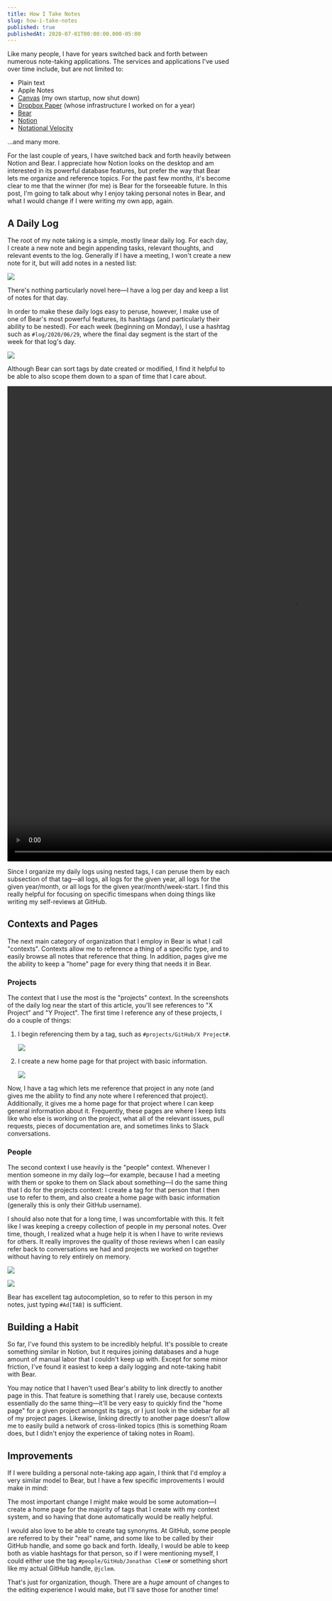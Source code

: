 ```yaml
---
title: How I Take Notes
slug: how-i-take-notes
published: true
publishedAt: 2020-07-01T00:00:00.000-05:00
---
```


Like many people, I have for years switched back and forth between numerous
note-taking applications. The services and applications I've used over time
include, but are not limited to:

- Plain text
- Apple Notes
- [Canvas][canvas] (my own startup, now shut down)
- [Dropbox Paper][paper] (whose infrastructure I worked on for a year)
- [Bear][bear]
- [Notion][notion]
- [Notational Velocity][nvelocity]

...and many more.

For the last couple of years, I have switched back and forth heavily between
Notion and Bear. I appreciate how Notion looks on the desktop and am interested
in its powerful database features, but prefer the way that Bear lets me organize
and reference topics. For the past few months, it's become clear to me that the
winner (for me) is Bear for the forseeable future. In this post, I'm going to
talk about why I enjoy taking personal notes in Bear, and what I would change if
I were writing my own app, again.

## A Daily Log

The root of my note taking is a simple, mostly linear daily log. For each day, I
create a new note and begin appending tasks, relevant thoughts, and relevant
events to the log. Generally if I have a meeting, I won't create a new note for
it, but will add notes in a nested list:

![](https://jclem.nyc3.cdn.digitaloceanspaces.com/how-i-take-notes/log.png)

There's nothing particularly novel here—I have a log per day and keep a list of
notes for that day.

In order to make these daily logs easy to peruse, however, I make use of one of
Bear's most powerful features, its hashtags (and particularly their ability to
be nested). For each week (beginning on Monday), I use a hashtag such as
`#log/2020/06/29`, where the final day segment is the start of the week for that
log's day.

![](https://jclem.nyc3.cdn.digitaloceanspaces.com/how-i-take-notes/log-tag.png)

Although Bear can sort tags by date created or modified, I find it helpful to be
able to also scope them down to a span of time that I care about.

<video controls width="1286" height="1070">
  <source
    src="https://jclem.nyc3.cdn.digitaloceanspaces.com/how-i-take-notes/log-tags.mp4"
    type="video/mp4"
  />
</video>

Since I organize my daily logs using nested tags, I can peruse them by each
subsection of that tag—all logs, all logs for the given year, all logs for the
given year/month, or all logs for the given year/month/week-start. I find this
really helpful for focusing on specific timespans when doing things like writing
my self-reviews at GitHub.

## Contexts and Pages

The next main category of organization that I employ in Bear is what I call
"contexts". Contexts allow me to reference a thing of a specific type, and to
easily browse all notes that reference that thing. In addition, pages give me
the ability to keep a "home" page for every thing that needs it in Bear.

### Projects

The context that I use the most is the "projects" context. In the screenshots of
the daily log near the start of this article, you'll see references to "X
Project" and "Y Project". The first time I reference any of these projects, I do
a couple of things:

1. I begin referencing them by a tag, such as `#projects/GitHub/X Project#`.

   ![](https://jclem.nyc3.cdn.digitaloceanspaces.com/how-i-take-notes/project-tags.png)

1. I create a new home page for that project with basic information.

   ![](https://jclem.nyc3.cdn.digitaloceanspaces.com/how-i-take-notes/project-page.png)

Now, I have a tag which lets me reference that project in any note (and gives me
the ability to find any note where I referenced that project). Additionally, it
gives me a home page for that project where I can keep general information about
it. Frequently, these pages are where I keep lists like who else is working on
the project, what all of the relevant issues, pull requests, pieces of
documentation are, and sometimes links to Slack conversations.

### People

The second context I use heavily is the "people" context. Whenever I mention
someone in my daily log—for example, because I had a meeting with them or spoke
to them on Slack about something—I do the same thing that I do for the projects
context: I create a tag for that person that I then use to refer to them, and
also create a home page with basic information (generally this is only their
GitHub username).

I should also note that for a long time, I was uncomfortable with this. It felt
like I was keeping a creepy collection of people in my personal notes. Over
time, though, I realized what a huge help it is when I have to write reviews for
others. It really improves the quality of those reviews when I can easily refer
back to conversations we had and projects we worked on together without having
to rely entirely on memory.

![](https://jclem.nyc3.cdn.digitaloceanspaces.com/how-i-take-notes/person-tags.png)

![](https://jclem.nyc3.cdn.digitaloceanspaces.com/how-i-take-notes/person-page.png)

Bear has excellent tag autocompletion, so to refer to this person in my notes,
just typing `#Ad[TAB]` is sufficient.

## Building a Habit

So far, I've found this system to be incredibly helpful. It's possible to create
something similar in Notion, but it requires joining databases and a huge amount
of manual labor that I couldn't keep up with. Except for some minor friction,
I've found it easiest to keep a daily logging and note-taking habit with Bear.

You may notice that I haven't used Bear's ability to link directly to another
page in this. That feature is something that I rarely use, because contexts
essentially do the same thing—it'll be very easy to quickly find the "home page"
for a given project amongst its tags, or I just look in the sidebar for all of
my project pages. Likewise, linking directly to another page doesn't allow me to
easily build a network of cross-linked topics (this is something Roam does, but
I didn't enjoy the experience of taking notes in Roam).

## Improvements

If I were building a personal note-taking app again, I think that I'd employ a
very similar model to Bear, but I have a few specific improvements I would make
in mind:

The most important change I might make would be some automation—I create a home
page for the majority of tags that I create with my context system, and so
having that done automatically would be really helpful.

I would also love to be able to create tag synonyms. At GitHub, some people are
referred to by their "real" name, and some like to be called by their GitHub
handle, and some go back and forth. Ideally, I would be able to keep both as
viable hashtags for that person, so if I were mentioning myself, I could either
use the tag `#people/GitHub/Jonathan Clem#` or something short like my actual
GitHub handle, `@jclem`.

That's just for organization, though. There are a _huge_ amount of changes to
the editing experience I would make, but I'll save those for another time!

[bear]: https://bear.app
[canvas]: https://github.com/usecanvas
[notion]: https://notion.so
[nvelocity]: http://notational.net
[paper]: https://www.dropbox.com/paper

